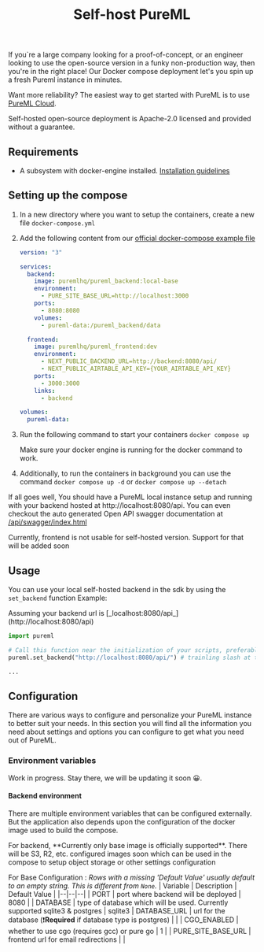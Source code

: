 ﻿---
title: Self-host PureML
---

If you`re a large company looking for a proof-of-concept, or an engineer looking to use the open-source version in a funky non-production way, then you're in the right place! Our Docker compose deployment let's you spin up a fresh Pureml instance in minutes.

Want more reliability? The easiest way to get started with PureML is to use [PureML Cloud](https://pureml.com/).

<Info>
  Self-hosted open-source deployment is Apache-2.0 licensed and provided without
  a guarantee.
</Info>

## Requirements

- A subsystem with docker-engine installed. [Installation guidelines](https://docs.docker.com/engine/install/)

## Setting up the compose

1. In a new directory where you want to setup the containers, create a new file `docker-compose.yml`
2. Add the following content from our [official docker-compose example file](https://raw.githubusercontent.com/PuremlHQ/PureML/main/packages/pureml_docker/docker-compose.yml)

   ```yml
   version: "3"

   services:
     backend:
       image: puremlhq/pureml_backend:local-base
       environment:
         - PURE_SITE_BASE_URL=http://localhost:3000
       ports:
         - 8080:8080
       volumes:
         - pureml-data:/pureml_backend/data

     frontend:
       image: puremlhq/pureml_frontend:dev
       environment:
         - NEXT_PUBLIC_BACKEND_URL=http://backend:8080/api/
         - NEXT_PUBLIC_AIRTABLE_API_KEY={YOUR_AIRTABLE_API_KEY}
       ports:
         - 3000:3000
       links:
         - backend

   volumes:
     pureml-data:
   ```

3. Run the following command to start your containers
   `docker compose up`

   <Note>
     Make sure your docker engine is running for the docker command to work.
   </Note>

4. Additionally, to run the containers in background you can use the command
   `docker compose up -d` or `docker compose up --detach`

If all goes well, You should have a PureML local instance setup and running with your backend hosted at http://localhost:8080/api.
You can even checkout the auto generated Open API swagger documentation at [/api/swagger/index.html](http://localhost:8080/api/swagger/index.html)

<Warning>
  Currently, frontend is not usable for self-hosted version. Support for that
  will be added soon
</Warning>

## Usage

You can use your local self-hosted backend in the sdk by using the `set_backend` function
Example:

<Note>
  Assuming your backend url is [_localhost:8080/api_](http://localhost:8080/api)
</Note>

```python
import pureml

# Call this function near the initialization of your scripts, preferably just after importing
pureml.set_backend("http://localhost:8080/api/") # trainling slash at the end is important

...
```

## Configuration

There are various ways to configure and personalize your PureML instance to better suit your needs. In this section you will find all the information you need about settings and options you can configure to get what you need out of PureML.

### Environment variables

<Info>Work in progress. Stay there, we will be updating it soon 😀.</Info>

#### Backend environment

There are multiple environment variables that can be configured externally. But the application also depends upon the configuration of the docker image used to build the compose.

<Warning>
  For backend, **Currently only base image is officially supported**. There will
  be S3, R2, etc. configured images soon which can be used in the compose to
  setup object storage or other settings configuration
</Warning>

For Base Configuration :
_Rows with a missing 'Default Value' usually default to an empty string. This is different from `None`._
| Variable | Description | Default Value |
|--|--|--|
| PORT | port where backend will be deployed | 8080 |
| DATABASE | type of database which will be used. Currently supported sqlite3 & postgres | sqlite3
| DATABASE_URL | url for the database (❗**Required** if database type is postgres) | |
| CGO_ENABLED | whether to use cgo (requires gcc) or pure go | 1 |
| PURE_SITE_BASE_URL | frontend url for email redirections | |
